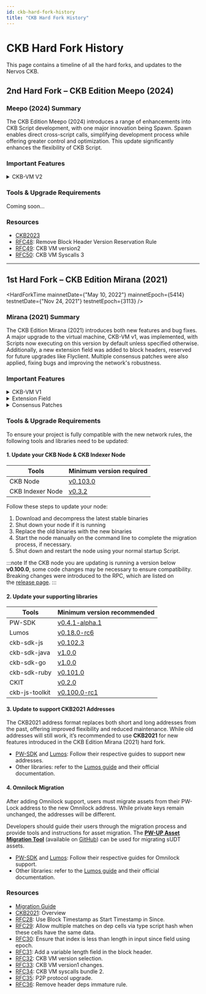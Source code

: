 ```yaml
---
id: ckb-hard-fork-history
title: "CKB Hard Fork History"
---
```



# CKB Hard Fork History

This page contains a timeline of all the hard forks, and updates to the Nervos CKB.

## 2nd Hard Fork – CKB Edition Meepo (2024)

<HardForkTime />

### Meepo (2024) Summary

The CKB Edition Meepo (2024) introduces a range of enhancements into CKB Script development, with one major innovation being Spawn. Spawn enables direct cross-script calls, simplifying development process while offering greater control and optimization. This update significantly enhances the flexibility of CKB Script.

### Important Features

<details>
  <summary>CKB-VM V2</summary>

    - One notable addition is the inclusion of a new system call called "Spawn," which can be further explored in the [RFC50: CKB-VM Syscalls 3](https://github.com/nervosnetwork/rfcs/blob/master/rfcs/0050-vm-syscalls-3/0050-vm-syscalls-3.md). In essence, Spawn serves as an alternative to dynamic library calls and Exec. With Spawn, a Script can create a child Script with an independent memory area, and data can be passed between the parent and child Scripts without restriction.
    - Implemented more macro-op fusions to reduce cycle consumption, making Scripts run more efficiently.
    - Added a new `data2` value in the Script`hash_type` field to smoothly manage different VM versions, ensuring a seamless upgrade path.

</details>

### Tools & Upgrade Requirements

Coming soon...

### Resources

- [CKB2023](https://github.com/nervosnetwork/rfcs/blob/master/rfcs/0051-ckb2023/0051-ckb2023.md)
- [RFC48](https://github.com/nervosnetwork/rfcs/blob/master/rfcs/0048-remove-block-header-version-reservation-rule/0048-remove-block-header-version-reservation-rule.md): Remove Block Header Version Reservation Rule
- [RFC49](https://github.com/nervosnetwork/rfcs/blob/master/rfcs/0049-ckb-vm-version-2/0049-ckb-vm-version-2.md): CKB VM version2
- [RFC50](https://github.com/nervosnetwork/rfcs/blob/master/rfcs/0050-vm-syscalls-3/0050-vm-syscalls-3.md): CKB VM Syscalls 3

---

## 1st Hard Fork – CKB Edition Mirana (2021)

<HardForkTime
  mainnetDate={"May 10, 2022"}
  mainnetEpoch={5414}
  testnetDate={"Nov 24, 2021"}
  testnetEpoch={3113}
/>

### Mirana (2021) Summary

The CKB Edition Mirana (2021) introduces both new features and bug fixes. A major upgrade to the virtual machine, CKB-VM v1, was implemented, with Scripts now executing on this version by default unless specified otherwise. Additionally, a new extension field was added to block headers, reserved for future upgrades like Flyclient. Multiple consensus patches were also applied, fixing bugs and improving the network's robustness.

### Important Features

<details>
  <summary>CKB-VM V1</summary>

    A key feature of CKB-VM v1 is the support for the RISC-V B extension, which enables direct mapping of RISC-V instructions to native x86-64 CPU instructions. This enhancement significantly improves the efficiency of cryptographic algorithms, such as reducing the cycle consumption of BLS signature verification locks.

    Additionally, CKB-VM v1 utilizes Macro-Operation Fusion (MOP) to merge adjacent instructions into single operations, further optimizing performance by exploiting modern CPU micro-architectures.

    To manage multiple VM versions, CKB-VM v1 introduces a version selection mechanism utilizing the `hash_type` field in the Script structure. This mechanism allows developers to specify the desired VM version for script execution, facilitating a smooth transition to the updated virtual machine environment.

    Different VM versions may result in varying cycle consumption and verification outcomes for the same transaction. To accommodate these differences, separate transaction relay protocols are proposed for each VM version, ensuring a seamless activation of CKB2021.

</details>
<details>
    <summary>Extension Field</summary>

    The hardfork introduces an optional variable-length field, termed the "extension field," into the block structure. Previously, the fixed-length block header lacked sufficient reserved bits to accommodate such extensions, and this addition addresses the need for incorporating new data into blocks.

    The extension field is integrated into the block body, allowing nodes to synchronize the block header and this field concurrently without additional overhead. Post-activation of CKB2021, this field remains unparsed and unverified, serving as a placeholder for future soft forks to define its specific use cases. For instance, Flyclient can utilize the extension field to store its required hash data.

</details>
<details>
    <summary>Consensus Patches</summary>

    Several consensus patches were implemented to enhance the robustness and flexibility of the CKB:

    - Simplified the `since` field by using block timestamps as the start time.
    - Allowed multiple matches on dependency Cells via Type Script hash when Cells have identical data.
    - Ensured the index is less than the length in the `since` field using epoch.
    - Removed the header dependencies' immature rule, granting developers more flexibility.

</details>

### Tools & Upgrade Requirements

To ensure your project is fully compatible with the new network rules, the following tools and libraries need to be updated:

#### 1. Update your CKB Node & CKB Indexer Node

| Tools            | Minimum version required                                        |
| ---------------- | --------------------------------------------------------------- |
| CKB Node         | [v0.103.0](https://github.com/nervosnetwork/ckb/releases)       |
| CKB Indexer Node | [v0.3.2](https://github.com/nervosnetwork/ckb-indexer/releases) |

Follow these steps to update your node:

1. Download and decompress the latest stable binaries
2. Shut down your node if it is running
3. Replace the old binaries with the new binaries
4. Start the node manually on the command line to complete the migration process, if necessary.
5. Shut down and restart the node using your normal startup Script.

:::note
If the CKB node you are updating is running a version below **v0.100.0**, some code changes may be necessary to ensure compatibility. Breaking changes were introduced to the RPC, which are listed on the [release page](https://github.com/nervosnetwork/ckb/releases/tag/v0.100.0).
:::

#### 2. Update your supporting libraries

| Tools          | Minimum version recommended                                                   |
| -------------- | ----------------------------------------------------------------------------- |
| PW-SDK         | [v0.4.1-alpha.1](https://www.npmjs.com/package/@jm9k/pw-core/v/0.4.1-alpha.1) |
| Lumos          | [v0.18.0-rc6](https://github.com/ckb-js/lumos/releases)                       |
| ckb-sdk-js     | [v0.102.3](https://github.com/nervosnetwork/ckb-sdk-js/releases)              |
| ckb-sdk-java   | [v1.0.0](https://github.com/nervosnetwork/ckb-sdk-java/releases)              |
| ckb-sdk-go     | [v1.0.0](https://github.com/nervosnetwork/ckb-sdk-go/releases)                |
| ckb-sdk-ruby   | [v0.101.0](https://github.com/nervosnetwork/ckb-sdk-ruby/releases)            |
| CKIT           | [v0.2.0](https://github.com/nervosnetwork/ckit/releases)                      |
| ckb-js-toolkit | [v0.100.0-rc1](https://github.com/nervosnetwork/ckb-js-toolkit/releases)      |

#### 3. Update to support CKB2021 Addresses

The CKB2021 address format replaces both short and long addresses from the past, offering improved flexibility and reduced maintenance. While old addresses will still work, it’s recommended to use **CKB2021** for new features introduced in the CKB Edition Mirana (2021) hard fork.

- [PW-SDK](https://github.com/jordanmack/nervos-ckb2021-hard-fork-migration-guide/blob/master/pw-sdk.md) and [Lumos](https://github.com/jordanmack/nervos-ckb2021-hard-fork-migration-guide/blob/master/lumos.md): Follow their respective guides to support new addresses.
- Other libraries: refer to the [Lumos guide](https://github.com/jordanmack/nervos-ckb2021-hard-fork-migration-guide/blob/master/lumos.md) and their official documentation.

#### 4. Omnilock Migration

After adding Omnilock support, users must migrate assets from their PW-Lock address to the new Omnilock address. While private keys remain unchanged, the addresses will be different.

Developers should guide their users through the migration process and provide tools and instructions for asset migration. The [**PW-UP Asset Migration Tool**](https://pw-up.vercel.app/) (available on [GitHub](https://github.com/homura/pw-up)) can be used for migrating sUDT assets.

- [PW-SDK](https://github.com/jordanmack/nervos-ckb2021-hard-fork-migration-guide/blob/master/pw-sdk.md) and [Lumos](https://github.com/jordanmack/nervos-ckb2021-hard-fork-migration-guide/blob/master/lumos.md): Follow their respective guides for Omnilock support.
- Other libraries: refer to the [Lumos guide](https://github.com/jordanmack/nervos-ckb2021-hard-fork-migration-guide/blob/master/lumos.md) and their official documentation.

### Resources

- [Migration Guide](https://github.com/jordanmack/nervos-ckb2021-hard-fork-migration-guide)
- [CKB2021](https://github.com/nervosnetwork/rfcs/blob/master/rfcs/0037-ckb2021/0037-ckb2021.md): Overview
- [RFC28](https://github.com/nervosnetwork/rfcs/blob/master/rfcs/0028-change-since-relative-timestamp/0028-change-since-relative-timestamp.md): Use Block Timestamp as Start Timestamp in Since.
- [RFC29](https://github.com/nervosnetwork/rfcs/blob/master/rfcs/0029-allow-script-multiple-matches-on-identical-code/0029-allow-script-multiple-matches-on-identical-code.md): Allow multiple matches on dep cells via type script hash when these cells have the same data.
- [RFC30](https://github.com/nervosnetwork/rfcs/blob/master/rfcs/0030-ensure-index-less-than-length-in-since/0030-ensure-index-less-than-length-in-since.md): Ensure that index is less than length in input since field using epoch.
- [RFC31](https://github.com/nervosnetwork/rfcs/blob/master/rfcs/0031-variable-length-header-field/0031-variable-length-header-field.md): Add a variable length field in the block header.
- [RFC32](https://github.com/nervosnetwork/rfcs/blob/master/rfcs/0032-ckb-vm-version-selection/0032-ckb-vm-version-selection.md): CKB VM version selection.
- [RFC33](https://github.com/nervosnetwork/rfcs/blob/master/rfcs/0033-ckb-vm-version-1/0033-ckb-vm-version-1.md): CKB VM version1 changes.
- [RFC34](https://github.com/nervosnetwork/rfcs/blob/master/rfcs/0034-vm-syscalls-2/0034-vm-syscalls-2.md): CKB VM syscalls bundle 2.
- [RFC35](https://github.com/nervosnetwork/rfcs/blob/master/rfcs/0035-ckb2021-p2p-protocol-upgrade/0035-ckb2021-p2p-protocol-upgrade.md): P2P protocol upgrade.
- [RFC36](https://github.com/nervosnetwork/rfcs/blob/master/rfcs/0036-remove-header-deps-immature-rule/0036-remove-header-deps-immature-rule.md): Remove header deps immature rule.
